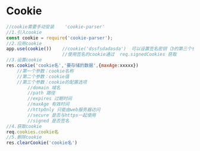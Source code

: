 # Cookie

```js
//cookie需要手动安装    'cookie-parser'
//1.引入cookie
const cookie = require('cookie-parser');
//2.应用cookie
app.use(cookie())    //cookie('dssfsdadasda')  可以设置签名密钥（3的第三个参数要设置是否签名）
                     //使用签名的cookie通过  req.signedCookies 获取
//3.设置cookie
res.cookie('cookie名','要存储的数据',{maxAge:xxxxx})
    //第一个参数：cookie名称
    //第二个参数：cookie值
    //第三个参数：cookie的配置选项
        //domain 域名
        //path 路径
        //expires 过期时间
        //maxAge 有效时间
        //httpOnly 只能由web服务器访问
        //secure 是否与https一起使用
        //signed 是否签名
//4.获取cookie
req.cookies.cookie名
//5.删除cookie
res.clearCookie('cookie名')
```

